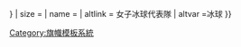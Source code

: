 {{country data {{{1}}}
| flaglink/core
| variant = {{{variant|{{{2|}}}}}}
| size = {{{size|}}}
| name = {{{name|}}}
| altlink = 女子冰球代表隊
| altvar =冰球
}}<noinclude>{{documentation}}
[[Category:旗幟模板系統]]
</noinclude>